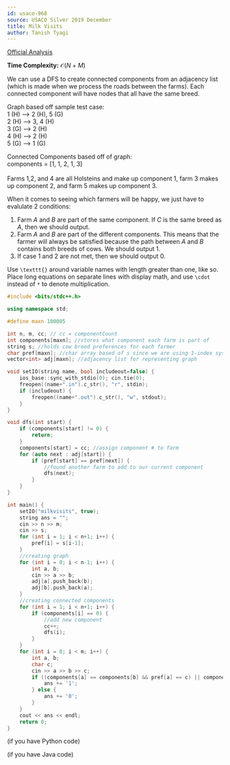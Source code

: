 ```yaml
---
id: usaco-968
source: USACO Silver 2019 December
title: Milk Visits
author: Tanish Tyagi
---
```


[Official Analysis](http://www.usaco.org/current/data/sol_cowdance_silver_jan17.html)

<LanguageSection>

<CPPSection>

**Time Complexity:** $\mathcal{O}(N+M)$

We can use a DFS to create connected components from an adjacency list (which is made when we process the roads between the farms). Each connected component will have nodes that all have the same breed. 

Graph based off sample test case: <br/>
1 (H) --> 2 (H), 5 (G) <br/>
2 (H) --> 3, 4 (H) <br/>
3 (G) --> 2 (H) <br/>
4 (H) --> 2 (H) <br/>
5 (G) --> 1 (G) <br/>

Connected Components based off of graph: <br/>
components = [1, 1, 2, 1, 3] <br/> <br/>
Farms 1,2, and 4 are all Holsteins and make up component 1, farm 3 makes up component 2, and farm 5 makes up component 3. 

When it comes to seeing which farmers will be happy, we just have to evalulate 2 conditions: <br/>
1. Farm $A$ and $B$ are part of the same component. If $C$ is the same breed as $A$, then we should output.
2. Farm $A$ and $B$ are part of the different components. This means that the farmer will always be satisfied because the path between $A$ and $B$ contains both breeds of cows. We should output 1.
3. If case 1 and 2 are not met, then we should output 0.

Use `\texttt{}` around variable names with length greater than one, like so. Place long equations on separate lines with display math, and use `\cdot` instead of `*` to denote multiplication.

```cpp
#include <bits/stdc++.h>

using namespace std;

#define maxn 100005

int n, m, cc; // cc = componentCount
int components[maxn]; //stores what component each farm is part of
string s; //holds cow breed preferences for each farmer
char pref[maxn]; //char array based of s since we are using 1-index system
vector<int> adj[maxn]; //adjacency list for representing graph

void setIO(string name, bool includeout=false) { 
    ios_base::sync_with_stdio(0); cin.tie(0); 
    freopen((name+".in").c_str(), "r", stdin); 
    if (includeout) {
        freopen((name+".out").c_str(), "w", stdout);
    }
}

void dfs(int start) {
    if (components[start] != 0) {
        return;
    }
    components[start] = cc; //assign component # to farm
    for (auto next : adj[start]) {
        if (pref[start] == pref[next]) {
			//found another farm to add to our current component
            dfs(next);
        }
    }
}

int main() {
    setIO("milkvisits", true);
    string ans = "";
    cin >> n >> m;
    cin >> s;
    for (int i = 1; i < n+1; i++) {
        pref[i] = s[i-1];
    }
	//creating graph
    for (int i = 0; i < n-1; i++) {
        int a, b;
        cin >> a >> b;
        adj[a].push_back(b);
        adj[b].push_back(a);
    }
	//creating connected components
    for (int i = 1; i < n+1; i++) {
		if (components[i] == 0) {
			//add new component
			cc++;
			dfs(i);
    	}
	}
    for (int i = 0; i < m; i++) {
        int a, b;
        char c;
        cin >> a >> b >> c;
        if ((components[a] == components[b] && pref[a] == c) || components[a] != components[b]) {
            ans += '1';
        } else {
            ans += '0';
        }
    }
    cout << ans << endl;
    return 0;
}
```
</CPPSection>

<PySection>

(if you have Python code)

</PySection>

<JavaSection>

(if you have Java code)

</JavaSection>

</LanguageSection>
